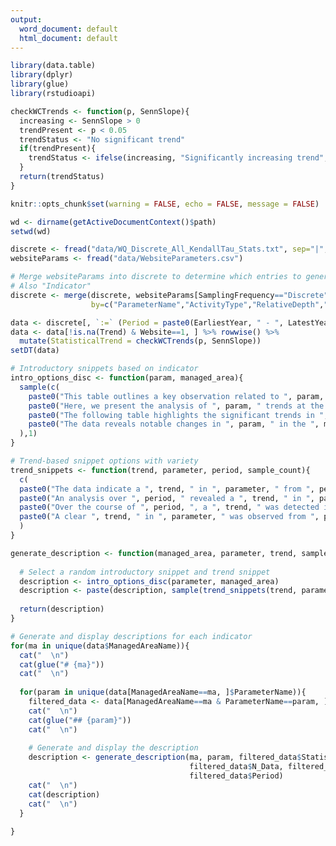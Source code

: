 ```yaml
---
output:
  word_document: default
  html_document: default
---
```

```r
library(data.table)
library(dplyr)
library(glue)
library(rstudioapi)

checkWCTrends <- function(p, SennSlope){
  increasing <- SennSlope > 0
  trendPresent <- p < 0.05
  trendStatus <- "No significant trend"
  if(trendPresent){
    trendStatus <- ifelse(increasing, "Significantly increasing trend", "Significantly decreasing trend")
  }          
  return(trendStatus)
}

knitr::opts_chunk$set(warning = FALSE, echo = FALSE, message = FALSE)

wd <- dirname(getActiveDocumentContext()$path)
setwd(wd)

discrete <- fread("data/WQ_Discrete_All_KendallTau_Stats.txt", sep="|", na.strings="NA")
websiteParams <- fread("data/WebsiteParameters.csv")

# Merge websiteParams into discrete to determine which entries to generate text for
# Also "Indicator"
discrete <- merge(discrete, websiteParams[SamplingFrequency=="Discrete",-"ParameterShort"],
                  by=c("ParameterName","ActivityType","RelativeDepth","Website"), all=T)

data <- discrete[, `:=` (Period = paste0(EarliestYear, " - ", LatestYear))]
data <- data[!is.na(Trend) & Website==1, ] %>% rowwise() %>%
  mutate(StatisticalTrend = checkWCTrends(p, SennSlope))
setDT(data)


```



```r

# Introductory snippets based on indicator
intro_options_disc <- function(param, managed_area){
  sample(c(
    paste0("This table outlines a key observation related to ", param, " levels in the ", managed_area, "."),
    paste0("Here, we present the analysis of ", param, " trends at the ", managed_area, "."),
    paste0("The following table highlights the significant trends in ", param, " within the ", managed_area, "."),
    paste0("The data reveals notable changes in ", param, " in the ", managed_area, " over the study period.")
  ),1)
}

# Trend-based snippet options with variety
trend_snippets <- function(trend, parameter, period, sample_count){
  c(
  paste0("The data indicate a ", trend, " in ", parameter, " from ", period, ", based on the analysis of ", sample_count, " samples. "),
  paste0("An analysis over ", period, " revealed a ", trend, " in ", parameter, " levels, with", sample_count, " samples contributing to this finding. "),
  paste0("Over the course of ", period, ", a ", trend, " was detected in ", parameter, ", supported by ", sample_count, " samples. "),
  paste0("A clear ", trend, " in ", parameter, " was observed from ", period, ", according to data from ", sample_count, " samples. ")
  )
}

generate_description <- function(managed_area, parameter, trend, sample_count, years_with_data, period) {
  
  # Select a random introductory snippet and trend snippet
  description <- intro_options_disc(parameter, managed_area)
  description <- paste(description, sample(trend_snippets(trend, parameter, period, sample_count), 1))
  
  return(description)
}

```



```r

# Generate and display descriptions for each indicator
for(ma in unique(data$ManagedAreaName)){
  cat("  \n")
  cat(glue("# {ma}"))
  cat("  \n")
  
  for(param in unique(data[ManagedAreaName==ma, ]$ParameterName)){
    filtered_data <- data[ManagedAreaName==ma & ParameterName==param, ]
    cat("  \n")
    cat(glue("## {param}"))
    cat("  \n")
    
    # Generate and display the description
    description <- generate_description(ma, param, filtered_data$StatisticalTrend,
                                        filtered_data$N_Data, filtered_data$N_Years,
                                        filtered_data$Period)
    cat("  \n")
    cat(description)
    cat("  \n")
  }
  
}

```
